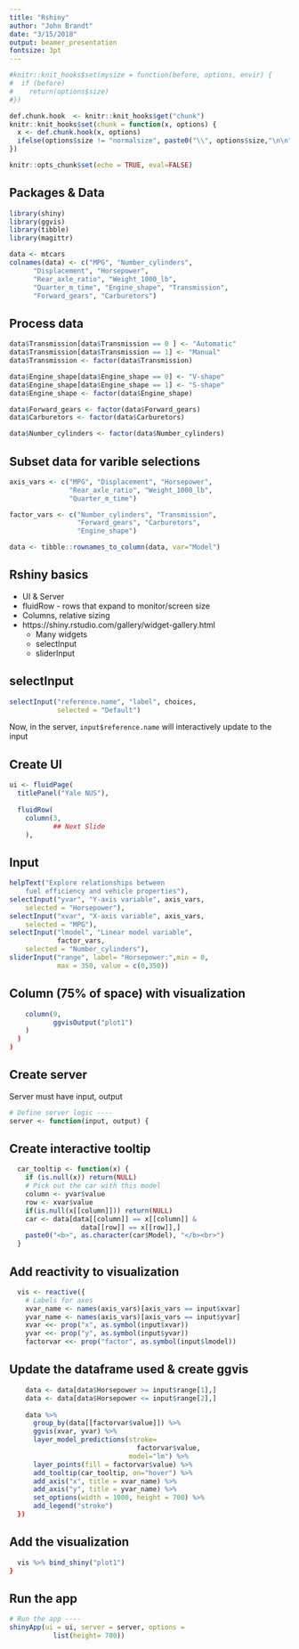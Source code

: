 ```yaml
---
title: "Rshiny"
author: "John Brandt"
date: "3/15/2018"
output: beamer_presentation
fontsize: 3pt
---
```


```r
#knitr::knit_hooks$set(mysize = function(before, options, envir) {
#  if (before) 
#    return(options$size)
#})

def.chunk.hook  <- knitr::knit_hooks$get("chunk")
knitr::knit_hooks$set(chunk = function(x, options) {
  x <- def.chunk.hook(x, options)
  ifelse(options$size != "normalsize", paste0("\\", options$size,"\n\n", x, "\n\n \\normalsize"), x)
})
```

```r
knitr::opts_chunk$set(echo = TRUE, eval=FALSE)
```

## Packages & Data

```r
library(shiny)
library(ggvis)
library(tibble)
library(magittr)

data <- mtcars
colnames(data) <- c("MPG", "Number_cylinders", 
      "Displacement", "Horsepower", 
      "Rear_axle_ratio", "Weight_1000_lb", 
      "Quarter_m_time", "Engine_shape", "Transmission",
      "Forward_gears", "Carburetors")
```

## Process data

```r
data$Transmission[data$Transmission == 0 ] <- "Automatic"
data$Transmission[data$Transmission == 1] <- "Manual"
data$Transmission <- factor(data$Transmission) 

data$Engine_shape[data$Engine_shape == 0] <- "V-shape"
data$Engine_shape[data$Engine_shape == 1] <- "S-shape"
data$Engine_shape <- factor(data$Engine_shape)

data$Forward_gears <- factor(data$Forward_gears)
data$Carburetors <- factor(data$Carburetors)

data$Number_cylinders <- factor(data$Number_cylinders)
```

## Subset data for varible selections

```r
axis_vars <- c("MPG", "Displacement", "Horsepower", 
               "Rear_axle_ratio", "Weight_1000_lb",
               "Quarter_m_time")

factor_vars <- c("Number_cylinders", "Transmission", 
                 "Forward_gears", "Carburetors", 
                 "Engine_shape")

data <- tibble::rownames_to_column(data, var="Model")
```

## Rshiny basics

* UI & Server
* fluidRow - rows that expand to monitor/screen size
* Columns, relative sizing
* https://shiny.rstudio.com/gallery/widget-gallery.html
    + Many widgets
    + selectInput
    + sliderInput

## selectInput

```r
selectInput("reference.name", "label", choices, 
            selected = "Default")
```

Now, in the server, `input$reference.name` will interactively update to the input

## Create UI

```r
ui <- fluidPage(
  titlePanel("Yale NUS"),
  
  fluidRow(
    column(3,
           ## Next Slide
    ),
```

## Input 
```r
helpText("Explore relationships between 
    fuel efficiency and vehicle properties"),
selectInput("yvar", "Y-axis variable", axis_vars, 
    selected = "Horsepower"),
selectInput("xvar", "X-axis variable", axis_vars,
    selected = "MPG"),
selectInput("lmodel", "Linear model variable", 
            factor_vars, 
    selected = "Number_cylinders"),
sliderInput("range", label= "Horsepower:",min = 0, 
            max = 350, value = c(0,350))
```

## Column (75% of space) with visualization

```r
    column(9,
           ggvisOutput("plot1")
    )
  )
)
```

## Create server

Server must have input, output

```r
# Define server logic ----
server <- function(input, output) {
```

## Create interactive tooltip

```r
  car_tooltip <- function(x) {
    if (is.null(x)) return(NULL)
    # Pick out the car with this model
    column <- yvar$value
    row <- xvar$value
    if(is.null(x[[column]])) return(NULL)
    car <- data[data[[column]] == x[[column]] & 
                  data[[row]] == x[[row]],]
    paste0("<b>", as.character(car$Model), "</b><br>")
  }
```

## Add reactivity to visualization
```r
  vis <- reactive({
    # Labels for axes
    xvar_name <- names(axis_vars)[axis_vars == input$xvar]
    yvar_name <- names(axis_vars)[axis_vars == input$yvar]
    xvar <<- prop("x", as.symbol(input$xvar))
    yvar <<- prop("y", as.symbol(input$yvar))
    factorvar <<- prop("factor", as.symbol(input$lmodel))
```

## Update the dataframe used & create ggvis
```r
    data <- data[data$Horsepower >= input$range[1],]
    data <- data[data$Horsepower <= input$range[2],]
    
    data %>%
      group_by(data[[factorvar$value]]) %>%
      ggvis(xvar, yvar) %>%
      layer_model_predictions(stroke= 
                                factorvar$value, 
                              model="lm") %>%
      layer_points(fill = factorvar$value) %>%
      add_tooltip(car_tooltip, on="hover") %>%
      add_axis("x", title = xvar_name) %>%
      add_axis("y", title = yvar_name) %>%
      set_options(width = 1000, height = 700) %>%
      add_legend("stroke")
  })
```

## Add the visualization

```r
  vis %>% bind_shiny("plot1")
}
```

## Run the app

```r
# Run the app ----
shinyApp(ui = ui, server = server, options = 
           list(height= 700))
```

